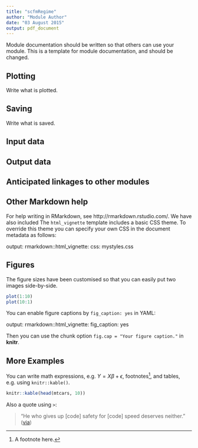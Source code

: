 ```yaml
---
title: "scfmRegime"
author: "Module Author"
date: "03 August 2015"
output: pdf_document
---
```


Module documentation should be written so that others can use your module.
This is a template for module documentation, and should be changed.

## Plotting

Write what is plotted.

## Saving

Write what is saved.

## Input data

## Output data

## Anticipated linkages to other modules

## Other Markdown help
For help writing in RMarkdown, see http://rmarkdown.rstudio.com/. We have also included
The `html_vignette` template includes a basic CSS theme. To override this theme you can specify your own CSS in the document metadata as follows:

output:
rmarkdown::html_vignette:
css: mystyles.css

## Figures

The figure sizes have been customised so that you can easily put two images side-by-side.

```r
plot(1:10)
plot(10:1)
```

You can enable figure captions by `fig_caption: yes` in YAML:

output:
rmarkdown::html_vignette:
fig_caption: yes

Then you can use the chunk option `fig.cap = "Your figure caption."` in **knitr**.

## More Examples

You can write math expressions, e.g. $Y = X\beta + \epsilon$, footnotes^[A footnote here.], and tables, e.g. using `knitr::kable()`.

```r
knitr::kable(head(mtcars, 10))
```

Also a quote using `>`:

> "He who gives up [code] safety for [code] speed deserves neither."
([via](https://twitter.com/hadleywickham/status/504368538874703872))

